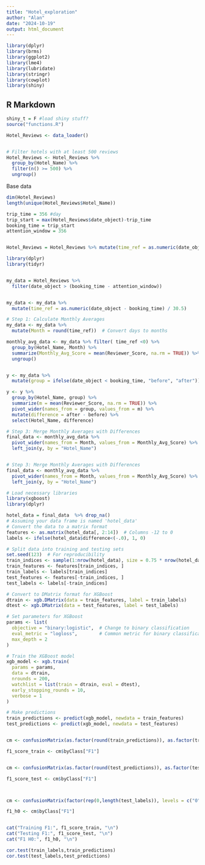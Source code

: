 ```yaml
---
title: "Hotel_exploration"
author: "Alan"
date: "2024-10-19"
output: html_document
---
```


```r
library(dplyr)
library(brms)
library(ggplot2)
library(lme4)
library(lubridate)
library(stringr)
library(cowplot)
library(shiny)
```

## R Markdown


```r
shiny_t = F #load shiny stuff?
source("functions.R")

Hotel_Reviews <- data_loader()


# Filter hotels with at least 500 reviews
Hotel_Reviews <- Hotel_Reviews %>%
  group_by(Hotel_Name) %>%
  filter(n() >= 500) %>%
  ungroup()


```
Base data
```r
dim(Hotel_Reviews)
length(unique(Hotel_Reviews$Hotel_Name))
```



```r
trip_time = 356 #day 
trip_start = max(Hotel_Reviews$date_object)-trip_time 
booking_time = trip_start
attention_window = 356 


Hotel_Reviews = Hotel_Reviews %>% mutate(time_ref = as.numeric(date_object- booking_time)/30.5)


```

```r
library(dplyr)
library(tidyr)


my_data = Hotel_Reviews %>%
  filter(date_object > (booking_time - attention_window))


my_data <- my_data %>%
  mutate(time_ref = as.numeric(date_object - booking_time) / 30.5)

# Step 1: Calculate Monthly Averages
my_data <- my_data %>%
  mutate(Month = round(time_ref))  # Convert days to months

monthly_avg_data <- my_data %>% filter( time_ref <0) %>%
  group_by(Hotel_Name, Month) %>%
  summarize(Monthly_Avg_Score = mean(Reviewer_Score, na.rm = TRUE)) %>%
  ungroup()


y <- my_data %>%
  mutate(group = ifelse(date_object < booking_time, "before", "after"))

y <- y %>%
  group_by(Hotel_Name, group) %>%
  summarize(m = mean(Reviewer_Score, na.rm = TRUE)) %>%
  pivot_wider(names_from = group, values_from = m) %>%
  mutate(difference = after - before) %>%
  select(Hotel_Name, difference)

# Step 3: Merge Monthly Averages with Differences
final_data <- monthly_avg_data %>%
  pivot_wider(names_from = Month, values_from = Monthly_Avg_Score) %>%
  left_join(y, by = "Hotel_Name")


# Step 3: Merge Monthly Averages with Differences
final_data <- monthly_avg_data %>%
  pivot_wider(names_from = Month, values_from = Monthly_Avg_Score) %>%
  left_join(y, by = "Hotel_Name")


```


```r
# Load necessary libraries
library(xgboost)
library(dplyr)

hotel_data = final_data  %>% drop_na()
# Assuming your data frame is named 'hotel_data'
# Convert the data to a matrix format
features <- as.matrix(hotel_data[, 2:14])  # Columns -12 to 0
labels <- ifelse(hotel_data$difference<(-.0), 1, 0)

# Split data into training and testing sets
set.seed(123)  # For reproducibility
train_indices <- sample(1:nrow(hotel_data), size = 0.75 * nrow(hotel_data))
train_features <- features[train_indices, ]
train_labels <- labels[train_indices]
test_features <- features[-train_indices, ]
test_labels <- labels[-train_indices]

# Convert to DMatrix format for XGBoost
dtrain <- xgb.DMatrix(data = train_features, label = train_labels)
dtest <- xgb.DMatrix(data = test_features, label = test_labels)

# Set parameters for XGBoost
params <- list(
  objective = "binary:logistic",  # Change to binary classification
  eval_metric = "logloss",        # Common metric for binary classification
  max_depth = 2
)

# Train the XGBoost model
xgb_model <- xgb.train(
  params = params,
  data = dtrain,
  nrounds = 200,
  watchlist = list(train = dtrain, eval = dtest),
  early_stopping_rounds = 10,
  verbose = 1
)

# Make predictions
train_predictions <- predict(xgb_model, newdata = train_features)
test_predictions <- predict(xgb_model, newdata = test_features)


cm <- confusionMatrix(as.factor(round(train_predictions)), as.factor(train_labels))

f1_score_train <- cm$byClass["F1"]


cm <- confusionMatrix(as.factor(round(test_predictions)), as.factor(test_labels))

f1_score_test <- cm$byClass["F1"]



cm <- confusionMatrix(factor(rep(0,length(test_labels)), levels = c("0","1")), as.factor(test_labels))

f1_h0 <- cm$byClass["F1"]


cat("Training F1:", f1_score_train, "\n")
cat("Testing F1:", f1_score_test, "\n")
cat("F1 H0:", f1_h0, "\n")
```


```r

cor.test(train_labels,train_predictions)
cor.test(test_labels,test_predictions)


```

